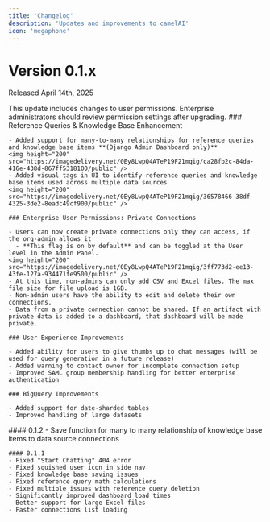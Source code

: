 ```yaml
---
title: 'Changelog'
description: 'Updates and improvements to camelAI'
icon: 'megaphone'
---
```


# Version 0.1.x
Released April 14th, 2025

<Warning>
  This update includes changes to user permissions. Enterprise administrators should review permission settings after upgrading.
</Warning>

<Tabs>
  <Tab title="Key Features">
    ### Reference Queries & Knowledge Base Enhancement
    
    - Added support for many-to-many relationships for reference queries and knowledge base items **(Django Admin Dashboard only)**
    <img height="200" src="https://imagedelivery.net/0Ey8LwpQ4ATeP19F21mqig/ca28fb2c-84da-416e-438d-867ff5318100/public" />
    - Added visual tags in UI to identify reference queries and knowledge base items used across multiple data sources
    <img height="200" src="https://imagedelivery.net/0Ey8LwpQ4ATeP19F21mqig/36578466-38df-4325-3de2-8eadc49cf900/public" />
    
    ### Enterprise User Permissions: Private Connections
    
    - Users can now create private connections only they can access, if the org-admin allows it
      - **This flag is on by default** and can be toggled at the User level in the Admin Panel.
    <img height="200" src="https://imagedelivery.net/0Ey8LwpQ4ATeP19F21mqig/3ff773d2-ee13-43fe-127a-934471fe9500/public" />
    - At this time, non-admins can only add CSV and Excel files. The max file size for file upload is 1GB.
    - Non-admin users have the ability to edit and delete their own connections.
    - Data from a private connection cannot be shared. If an artifact with private data is added to a dashboard, that dashboard will be made private.
    
    ### User Experience Improvements
    
    - Added ability for users to give thumbs up to chat messages (will be used for query generation in a future release)
    - Added warning to contact owner for incomplete connection setup
    - Improved SAML group membership handling for better enterprise authentication
    
    ### BigQuery Improvements
    
    - Added support for date-sharded tables
    - Improved handling of large datasets
  </Tab>
  
  <Tab title="Patches">  
    #### 0.1.2
    - Save function for many to many relationship of knowledge base items to data source connections

    #### 0.1.1
    - Fixed "Start Chatting" 404 error
    - Fixed squished user icon in side nav
    - Fixed knowledge base saving issues
    - Fixed reference query math calculations
    - Fixed multiple issues with reference query deletion
    - Significantly improved dashboard load times
    - Better support for large Excel files
    - Faster connections list loading
  </Tab>
</Tabs>
